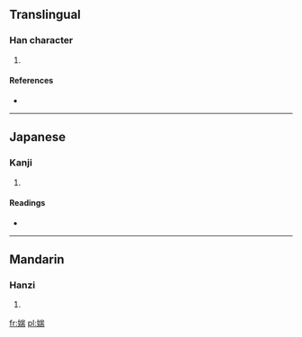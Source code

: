 ==Translingual==

===Han character===
{{Han char|rn=38|rad=女|as=09|sn=12|four=4242<sub>7</sub>|canj=女山一月 (VUMB)}}

# {{defn|Han|sort=女09}}

====References====
* {{Han ref|kx=0266.310|dkj=06492|hdz=21066.060|uh=5A8F|ud=23183|bh=D8CD|bd=55501}}

----

==Japanese==

===Kanji===
{{ja-kanji|grade=|rs=女09}}

# {{defn|lang=ja|sort=女09}}

====Readings====
* {{ja-readings|on=[[たん]] (tan)|kun=}}

----

==Mandarin==

===Hanzi===
{{cmn-hanzi|pin=[[duān]] ([[duan1]])|wg=tuan<sup>1</sup>}}

# {{defn|lang=cmn|sort=女09}}

[[fr:媏]]
[[pl:媏]]